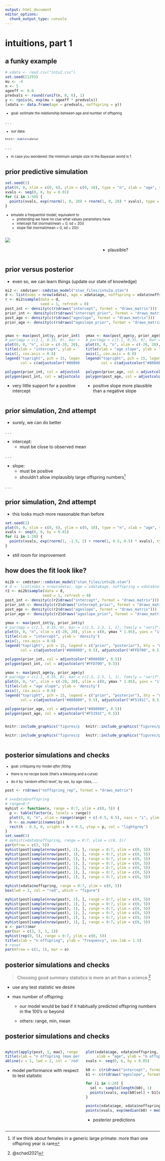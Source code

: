 ```yaml
---
output: html_document
editor_options: 
  chunk_output_type: console
---
```


# intuitions, part 1 {background-image="resources/images/bedpeople.png" background-size="60%" background-position="bottom right"}

## a funky example

```r
# xdata <- read.csv("intu2.csv")
set.seed(21293)
mu <- -4
n <- 5
ageeff <- 0.6
predvals <- round(runif(n, 0, 6), 1)
y <- rpois(n, exp(mu + ageeff * predvals))
(xdata <- data.frame(age = predvals, noffspring = y))
```


::: {style="font-size: 0.8em"}

- goal: estimate the relationship between age and number of offspring 

::: 
. . .

::: {style="font-size: 0.8em"}
- our data:

```r
knitr::kable(xdata)
```

:::

. . .

::: {style="font-size: 0.8em"}
- in case you wondered: the minimum sample size in the Bayesian world is 1
:::


## prior predictive simulation

```r
set.seed(1)
plot(0, 0, xlim = c(0, 6), ylim = c(0, 10), type = "n", xlab = "age", ylab = "n offspring", cex.axis = 0.8) 
xvals <- seq(0, 6, by = 0.01)
for (i in 1:50) {
  points(xvals, exp(rnorm(1, 0, 20) + rnorm(1, 0, 20) * xvals), type = "l", lwd = 0.7)
}
```



::: {.fragment fragment-index=1 .incremental style="font-size: 0.8em"}
- emulate a frequentist model, equivalent to
  - pretending we have no clue what values parameters have
  - intercept flat (normal(mean = 0, sd = 20))
  - slope flat (normal(mean = 0, sd = 20))
:::


:::{.columns}
::: {.column width="60%" .fragment fragment-index=2}
![](figures/prior_check_1-1.png){.fragment}
:::

::: {.column width="40%" .fragment}
&nbsp;

- plausible?
:::
:::


## prior versus posterior

- even so, we can learn things (update our state of knowledge)

```r
mi2 <- cmdstanr::cmdstan_model("stan_files/intu2a.stan")  
d <- list(nobs = nrow(xdata), age = xdata$age, noffspring = xdata$noffspring)
r <- mi2$sample(data = d,
                seed = 1, refresh = 0)
post_int <- density(c(r$draws("intercept", format = "draws_matrix")))
prior_int <- density(c(r$draws("intercept_prior", format = "draws_matrix")))
post_age <- density(c(r$draws("ageslope", format = "draws_matrix")))
prior_age <- density(c(r$draws("ageslope_prior", format = "draws_matrix")))
```


:::{.columns}

::: {.column width="50%"  .fragment}

```r
ymax <- max(post_int$y, prior_int$y)
# par(mgp = c(1.1, 0.35, 0), mar = c(2.5, 2.5, 1, 1), family = "serif")
plot(0, 0, "n", xlim = c(-20, 20), ylim = c(0, ymax * 1.05), yaxs = "i", xaxs = "i", axes = FALSE, ann = FALSE)
title(xlab = "intercept", ylab = 'density')
axis(1, cex.axis = 0.8)
legend("topright", pch = 15, legend = c("prior", "posterior"), bty = "n", cex = 0.8, pt.cex = 1.3,
       col = c(adjustcolor("#808080", 0.5), adjustcolor("#FFD700", 0.5)))

polygon(prior_int, col = adjustcolor("#808080", 0.5))
polygon(post_int, col = adjustcolor("#FFD700", 0.5))
```

::: {.fragment}
- very little support for a positive intercept
:::

:::


::: {.column width="50%" .fragment}

```r
ymax <- max(post_age$y, prior_age$y)
# par(mgp = c(1.1, 0.35, 0), mar = c(2.5, 2.5, 1, 1), family = "serif")
plot(0, 0, "n", xlim = c(-20, 20), ylim = c(0, ymax * 1.05), yaxs = "i", xaxs = "i", axes = FALSE, ann = FALSE)
title(xlab = "age slope", ylab = 'density')
axis(1, cex.axis = 0.8)
legend("topright", pch = 15, legend = c("prior", "posterior"), bty = "n", cex = 0.8, pt.cex = 1.3,
       col = c(adjustcolor("#808080", 0.5), adjustcolor("#F5191C", 0.5)))

polygon(prior_age, col = adjustcolor("#808080", 0.5))
polygon(post_age, col = adjustcolor("#F5191C", 0.5))
```

::: {.fragment}
- positive slope more plausible than a negative slope
:::
:::
:::


## prior simulation, 2nd attempt

- surely, we can do better

. . .

- intercept: 
  - must be close to observed mean 

. . .

- slope:
  - must be positive
  - shouldn't allow implausibly large offspring numbers[^gfsghsd]

. . .

[^gfsghsd]: if we think about females in a generic large primate: more than one offspring year is rare


## prior simulation, 2nd attempt

- this looks much more reasonable than before


```r
set.seed(1)
plot(0, 0, xlim = c(0, 6), ylim = c(0, 10), type = "n", xlab = "age", ylab = "n offspring", cex.axis = 0.8) 
xvals <- seq(0, 6, by = 0.01)
for (i in 1:20) {
  points(xvals, exp(rnorm(1, -1.5, 2) + rnorm(1, 0.5, 0.5) * xvals), type = "l", lwd = 0.7)
}
```


- still room for improvement



## how does the fit look like?

```r
mi2b <- cmdstanr::cmdstan_model("stan_files/intu2b.stan")  
# d <- list(nobs = nrow(xdata), age = xdata$age, noffspring = xdata$noffspring)
r2 <- mi2b$sample(data = d,
                 seed = 1, refresh = 0)
post_int <- density(c(r2$draws("intercept", format = "draws_matrix")))
prior_int <- density(c(r2$draws("intercept_prior", format = "draws_matrix")))
post_age <- density(c(r2$draws("ageslope", format = "draws_matrix")))
prior_age <- density(c(r2$draws("ageslope_prior", format = "draws_matrix")))
```


```r
ymax <- max(post_int$y, prior_int$y)
# par(mgp = c(1.1, 0.35, 0), mar = c(2.5, 2.5, 1, 1), family = "serif")
plot(0, 0, "n", xlim = c(-20, 20), ylim = c(0, ymax * 1.05), yaxs = "i", xaxs = "i", axes = FALSE, ann = FALSE)
title(xlab = "intercept", ylab = 'density')
axis(1, cex.axis = 0.8)
legend("topright", pch = 15, legend = c("prior", "posterior"), bty = "n", cex = 0.8, pt.cex = 1.3,
       col = c(adjustcolor("#808080", 0.5), adjustcolor("#FFD700", 0.5)))

polygon(prior_int, col = adjustcolor("#808080", 0.5))
polygon(post_int, col = adjustcolor("#FFD700", 0.5))
```

```r
ymax <- max(post_age$y, prior_age$y)
# par(mgp = c(1.1, 0.35, 0), mar = c(2.5, 2.5, 1, 1), family = "serif")
plot(0, 0, "n", xlim = c(-20, 20), ylim = c(0, ymax * 1.05), yaxs = "i", xaxs = "i", axes = FALSE, ann = FALSE)
title(xlab = "age slope", ylab = 'density')
axis(1, cex.axis = 0.8)
legend("topright", pch = 15, legend = c("prior", "posterior"), bty = "n", cex = 0.8, pt.cex = 1.3,
       col = c(adjustcolor("#808080", 0.5), adjustcolor("#F5191C", 0.5)))

polygon(prior_age, col = adjustcolor("#808080", 0.5))
polygon(post_age, col = adjustcolor("#F5191C", 0.5))
```


:::{.columns}
::: {.column width="50%"}
::: {.fragment fragment-index=1}
```r
knitr::include_graphics("figures/prior_check2_withdata1-1.png")
```
:::
::: {.fragment fragment-index=2}
```r
knitr::include_graphics("figures/prior_check1_withdata1-1.png")
```
:::
:::
::: {.column width="50%"}
::: {.fragment fragment-index=3}
```r
knitr::include_graphics("figures/prior_check2_withdata2-1.png")
```
:::
::: {.fragment fragment-index=4}
```r
knitr::include_graphics("figures/prior_check1_withdata2-1.png")
```
:::
:::
:::





## posterior simulations and checks

::: {style="font-size: 0.8em"}
- goal: critiquing my model *after fitting*

- there is no recipe book (that's a blessing and a curse)

- do it by 'random effect level', by sex, by age class, ....
:::

```r
post <- r$draws("noffspring_rep", format = "draws_matrix")
```

```r
# x=xdata$noffspring
# range=0:7
myhist <- function(x, range = 0:7, ylim = c(0, 5)) {
  p <- table(factor(x, levels = range))
  plot(0, 0, "n", xlim = range(range) + c(-0.5, 0.5), xaxs = "i", ylim = ylim, xlab = "", ylab = "", yaxs = "i", bty = "l")
  h <- as.numeric(names(p))
  rect(h - 0.5, 0, xright = h + 0.5, ytop = p, col = "lightgrey")
}
set.seed(1)
# myhist(xdata$noffspring, range = 0:7, ylim = c(0, 5))
par(mfrow = c(3, 5))
myhist(post[sample(nrow(post), 1), ], range = 0:7, ylim = c(0, 5))
myhist(post[sample(nrow(post), 1), ], range = 0:7, ylim = c(0, 5))
myhist(post[sample(nrow(post), 1), ], range = 0:7, ylim = c(0, 5))
myhist(post[sample(nrow(post), 1), ], range = 0:7, ylim = c(0, 5))
myhist(post[sample(nrow(post), 1), ], range = 0:7, ylim = c(0, 5))
myhist(post[sample(nrow(post), 1), ], range = 0:7, ylim = c(0, 5))
myhist(post[sample(nrow(post), 1), ], range = 0:7, ylim = c(0, 5))

myhist(xdata$noffspring, range = 0:7, ylim = c(0, 5))
box(lwd = 3, col = "red", which = "figure")

myhist(post[sample(nrow(post), 1), ], range = 0:7, ylim = c(0, 5))
myhist(post[sample(nrow(post), 1), ], range = 0:7, ylim = c(0, 5))
myhist(post[sample(nrow(post), 1), ], range = 0:7, ylim = c(0, 5))
myhist(post[sample(nrow(post), 1), ], range = 0:7, ylim = c(0, 5))
myhist(post[sample(nrow(post), 1), ], range = 0:7, ylim = c(0, 5))
myhist(post[sample(nrow(post), 1), ], range = 0:7, ylim = c(0, 5))
o <- par()$mar
par(mar = c(3, 3, 1, 1))
myhist(rep(0, 5), range = 0:7, ylim = c(0, 5))
title(xlab = "n offspring", ylab = "frequency", cex.lab = 1.5)
# reset
par(mfrow = c(1, 1), mar = o)
```


## posterior simulations and checks

> Choosing good summary statistics is more an art than a science.^[@schad2021]

- use any test statistic we desire

- max number of offspring:

  - our model would be bad if it habitually predicted offspring numbers in the 100's or beyond
  
  - others: range, min, mean

## posterior simulations and checks


:::{.columns}

::: {.column width="50%"  .fragment}

```r

myhist(apply(post, 1, max), range = 0:10, ylim = c(0, 2100))
title(xlab = "n offspring (max per draw)", ylab = "frequency")
abline(v = 1, lwd = 2, col = 'red')

```

::: {.fragment}

- model performance with respect to test statistic

:::

:::


::: {.column width="50%" .fragment}

```r
plot(xdata$age, xdata$noffspring, xlim = c(0, 6), xaxs = "i", ylim = c(0, 5), yaxs = "i",
     xlab = "age", ylab = "n offspring", type = "n")
xvals <- seq(0, 6, by = 0.05)

b0 <- c(r$draws("intercept", format = "draws_matrix"))
b1 <- c(r$draws("ageslope", format = "draws_matrix"))

for (i in 1:20) {
  sel <- sample(length(b0), 1)
  points(xvals, exp(b0[sel] + b1[sel] * xvals), type = "l", lwd = 0.5, col = "grey")
}

points(xdata$age, xdata$noffspring, pch = 16, cex = 2, xpd = TRUE)
points(xvals, exp(median(b0) + median(b1) * xvals), type = "l", lwd = 3, lty = 2)

```

::: {.fragment}

- posterior predictions

:::
:::
:::


